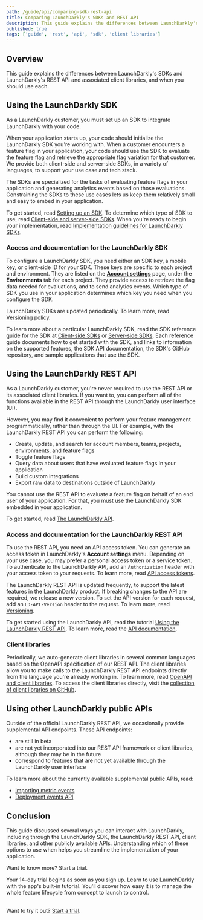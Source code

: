 ```yaml
---
path: /guide/api/comparing-sdk-rest-api
title: Comparing LaunchDarkly's SDKs and REST API
description: This guide explains the differences between LaunchDarkly's SDKs and LaunchDarkly's REST API and associated client libraries, and when you should use each.
published: true
tags: ['guide', 'rest', 'api', 'sdk', 'client libraries']
---
```


## Overview

This guide explains the differences between LaunchDarkly's SDKs and LaunchDarkly's REST API and associated client libraries, and when you should use each.

## Using the LaunchDarkly SDK

As a LaunchDarkly customer, you must set up an SDK to integrate LaunchDarkly with your code.

When your application starts up, your code should initialize the LaunchDarkly SDK you're working with. When a customer encounters a feature flag in your application, your code should use the SDK to evaluate the feature flag and retrieve the appropriate flag variation for that customer. We provide both client-side and server-side SDKs, in a variety of languages, to support your use case and tech stack.

The SDKs are specialized for the tasks of evaluating feature flags in your application and generating analytics events based on those evaluations. Constraining the SDKs to these use cases lets us keep them relatively small and easy to embed in your application.

To get started, read [Setting up an SDK](/home/getting-started/setting-up). To determine which type of SDK to use, read [Client-side and server-side SDKs](/sdk/concepts/client-side-server-side). When you're ready to begin your implementation, read [Implementation guidelines for LaunchDarkly SDKs](/sdk/concepts/getting-started#implementation-guidelines-for-launchdarkly-sdks).

### Access and documentation for the LaunchDarkly SDK

To configure a LaunchDarkly SDK, you need either an SDK key, a mobile key, or client-side ID for your SDK. These keys are specific to each project and environment. They are listed on the [**Account settings**](https://app.launchdarkly.com/settings/projects) page, under the **Environments** tab for each project. They provide access to retrieve the flag data needed for evaluations, and to send analytics events. Which type of SDK you use in your application determines which key you need when you configure the SDK.

LaunchDarkly SDKs are updated periodically. To learn more, read [Versioning policy](/sdk/concepts/versioning).

To learn more about a particular LaunchDarkly SDK, read the SDK reference guide for the SDK at [Client-side SDKs](/sdk/client-side) or [Server-side SDKs](/sdk/server-side). Each reference guide documents how to get started with the SDK, and links to information on the supported features, the SDK API documentation, the SDK's GitHub repository, and sample applications that use the SDK.

## Using the LaunchDarkly REST API

As a LaunchDarkly customer, you're never required to use the REST API or its associated client libraries. If you want to, you can perform all of the functions available in the REST API through the LaunchDarkly user interface (UI).

However, you may find it convenient to perform your feature management programmatically, rather than through the UI. For example, with the LaunchDarkly REST API you can perform the following:

* Create, update, and search for account members, teams, projects, environments, and feature flags
* Toggle feature flags
* Query data about users that have evaluated feature flags in your application
* Build custom integrations
* Export raw data to destinations outside of LaunchDarkly

You cannot use the REST API to evaluate a feature flag on behalf of an end user of your application. For that, you must use the LaunchDarkly SDK embedded in your application.

To get started, read [The LaunchDarkly API](/home/connecting/api).

### Access and documentation for the LaunchDarkly REST API

To use the REST API, you need an API access token. You can generate an access token in LaunchDarkly's **Account settings** menu. Depending on your use case, you may prefer a personal access token or a service token. To authenticate to the LaunchDarkly API, add an `Authorization` header with your access token to your requests. To learn more, read [API access tokens](/home/account-security/api-access-tokens).

The LaunchDarkly REST API is updated frequently, to support the latest features in the LaunchDarkly product. If breaking changes to the API are required, we release a new version. To set the API version for each request, add an `LD-API-Version` header to the request. To learn more, read [Versioning](https://apidocs.launchdarkly.com/#section/Overview/Versioning).

To get started using the LaunchDarkly API, read the tutorial [Using the LaunchDarkly REST API](/guides/api/rest-api). To learn more, read the [API documentation](https://apidocs.launchdarkly.com/).

### Client libraries

Periodically, we auto-generate client libraries in several common languages based on the OpenAPI specification of our REST API. The client libraries allow you to make calls to the LaunchDarkly REST API endpoints directly from the language you're already working in. To learn more, read [OpenAPI and client libraries](https://apidocs.launchdarkly.com/#section/Overview/OpenAPI-(Swagger)-and-client-libraries). To access the client libraries directly, visit the [collection of client libraries on GitHub](https://github.com/search?q=topic%3Alaunchdarkly-api+org%3Alaunchdarkly&type=Repositories).

## Using other LaunchDarkly public APIs

Outside of the official LaunchDarkly REST API, we occasionally provide supplemental API endpoints. These API endpoints:

  * are still in beta
  * are not yet incorporated into our REST API framework or client libraries, although they may be in the future
  * correspond to features that are not yet available through the LaunchDarkly user interface

To learn more about the currently available supplemental public APIs, read:

* [Importing metric events](/home/creating-experiments/import-metric-events)
* [Deployment events API](/home/accelerate/get-started-accelerate/deployment-events-api)

## Conclusion

This guide discussed several ways you can interact with LaunchDarkly, including through the LaunchDarkly SDK, the LaunchDarkly REST API, client libraries, and other publicly available APIs. Understanding which of these options to use when helps you streamline the implementation of your application.

<Callout intent="primary" site="launchDarkly">
<CalloutTitle>Want to know more? Start a trial.</CalloutTitle>
<CalloutDescription>

Your 14-day trial begins as soon as you sign up. Learn to use LaunchDarkly with the app's built-in tutorial. You'll discover how easy it is to manage the whole feature lifecycle from concept to launch to control.<br/><br/>

Want to try it out? [Start a trial](https://launchdarkly.com/start-trial/).

</CalloutDescription>
</Callout>
